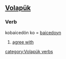 ==[[Volapük]]==

===Verb===
kobaicedön ko = [[baicedoyn ]] 

# [[agree with]]

[[category:Volapük verbs]]